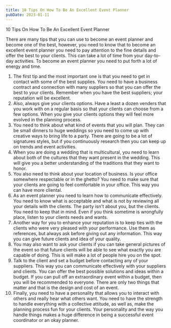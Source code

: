```yaml
---
title: 10 Tips On How To Be An Excellent Event Planner
pubDate: 2023-01-11
---
```


10 Tips On How To Be An Excellent Event Planner

There are many tips that you can use to become an event planner and become one of the best, however, you need to know that to become an excellent event planner you need to pay attention to the fine details and offer the best to your clients. This can take a lot of time from your day-to-day activities. To become an event planner you need to put forth a lot of energy and time.

1. The first tip and the most important one is that you need to get in contact with some of the best supplies. You need to have a business contract and connection with many suppliers so that you can offer the best to your clients. Remember when you have the best suppliers; your reputation will be excellent. 
2. Also, always give your clients options. Have a least a dozen venders that you work with on a regular basis so that your clients can choose from a few options. When you give your clients options they will feel more evolved in the planning process. 
3. You need to think about what kind of events that you will plan. They can be small dinners to huge weddings so you need to come up with creative ways to bring life to a party. There are going to be a lot of signatures styles, but if you continuously research then you can keep up on trends and event activities. 
4. When you are doing a wedding that is multicultural, you need to learn about both of the cultures that they want present in the wedding. This will give you a better understanding of the traditions that they want to honor. 
5. You also need to think about your location of business. Is your office somewhere respectable or in the ghetto?  You need to make sure that your clients are going to feel comfortable in your office. This way you can have more cliental. 
6. As an event planner you need to learn how to communicate effectively. You need to know what is acceptable and what is not by reviewing all your details with the clients. The party isn't about you, but the clients. You need to keep that in mind. Even if you think sometime is wrongfully place, listen to your clients needs and wants. 
7. Another way for you to enhance your reputation is to keep ties with the clients who were very pleased with your performance. Use them as references, but always ask before giving out any information. This way you can give future clients and idea of your quality. 
8. You may also want to ask your clients if you can take general pictures of the event so that future clients will be able to see what exactly you are capable of doing. This is will make a lot of people hire you on the spot. 
9. Talk to the client and set a budget before contacting any of your suppliers. This way you can communicate effectively with your suppliers and clients. You can offer the best possible solutions and ideas within a budget. If you can pull off an extraordinary event within a budget, then you will be recommended to everyone. There are only two things that matter and that is the design and cost of an event.
10. Finally, you need to have a personality that allows you to interact with others and really hear what others want. You need to have the strength to handle everything with a collective attitude, as well as, make the planning process fun for your clients. Your personality and the way you handle things makes a huge difference in being a successful event coordinator or an okay planner.
